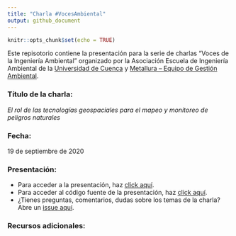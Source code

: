 ```yaml
---
title: "Charla #VocesAmbiental"
output: github_document
---
```


```r
knitr::opts_chunk$set(echo = TRUE)
```

Este repisotorio contiene la presentación para la serie de charlas "Voces de la Ingeniería Ambiental" organizado por la Asociación Escuela de Ingeniería Ambiental de la [Universidad de Cuenca](http://www.ucuenca.edu.ec/) y [Metallura – Equipo de Gestión Ambiental](https://www.metallura.org/).

### Título de la charla: 
*El rol de las tecnologías geospaciales para el mapeo y monitoreo de peligros naturales* 

### Fecha: 
19 de septiembre de 2020

### Presentación: 
- Para acceder a la presentación, haz [click aquí](https://loreabad6.github.io/VocesAmbiental/presentacion.html).
- Para acceder al código fuente de la presentación, haz [click aquí](https://github.com/loreabad6/VocesAmbiental/blob/master/presentacion.Rmd). 
- ¿Tienes preguntas, comentarios, dudas sobre los temas de la charla? Abre un [issue aquí](https://github.com/loreabad6/VocesAmbiental/issues).

### Recursos adicionales: